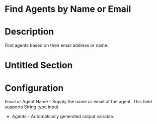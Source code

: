 ﻿# Find Agents by Name or Email

# Description

Find agents based on their email address or name.

# Untitled Section

# Configuration

Email or Agent Name - Supply the name or email of the agent. This field
            supports String type input.





* Agents - Automatically generated output variable.

